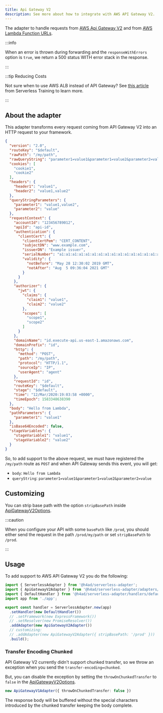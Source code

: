 ---
title: Api Gateway V2
description: See more about how to integrate with AWS API Gateway V2.
---

The adapter to handle requests from [AWS Api Gateway V2](https://docs.aws.amazon.com/apigateway/latest/developerguide/http-api-develop-integrations-lambda.html)
and from [AWS Lambda Function URLs](https://docs.aws.amazon.com/lambda/latest/dg/lambda-urls.html).

:::info

When an error is thrown during forwarding and the `responseWithErrors` option is `true`, we return a 500 status WITH error stack in the response.

:::

:::tip Reducing Costs

Not sure when to use AWS ALB instead of API Gateway? See [this article](https://serverless-training.com/articles/save-money-by-replaceing-api-gateway-with-application-load-balancer/) from Serverless Training to learn more.

:::

## About the adapter

This adapter transforms every request coming from API Gateway V2 into an HTTP request to your framework.

```json title="api-gateway-v2-event-example.json"
{
  "version": "2.0",
  "routeKey": "$default",
  "rawPath": "/my/path",
  "rawQueryString": "parameter1=value1&parameter1=value2&parameter2=value",
  "cookies": [
    "cookie1",
    "cookie2"
  ],
  "headers": {
    "header1": "value1",
    "header2": "value1,value2"
  },
  "queryStringParameters": {
    "parameter1": "value1,value2",
    "parameter2": "value"
  },
  "requestContext": {
    "accountId": "123456789012",
    "apiId": "api-id",
    "authentication": {
      "clientCert": {
        "clientCertPem": "CERT_CONTENT",
        "subjectDN": "www.example.com",
        "issuerDN": "Example issuer",
        "serialNumber": "a1:a1:a1:a1:a1:a1:a1:a1:a1:a1:a1:a1:a1:a1:a1:a1",
        "validity": {
          "notBefore": "May 28 12:30:02 2019 GMT",
          "notAfter": "Aug  5 09:36:04 2021 GMT"
        }
      }
    },
    "authorizer": {
      "jwt": {
        "claims": {
          "claim1": "value1",
          "claim2": "value2"
        },
        "scopes": [
          "scope1",
          "scope2"
        ]
      }
    },
    "domainName": "id.execute-api.us-east-1.amazonaws.com",
    "domainPrefix": "id",
    "http": {
      "method": "POST",
      "path": "/my/path",
      "protocol": "HTTP/1.1",
      "sourceIp": "IP",
      "userAgent": "agent"
    },
    "requestId": "id",
    "routeKey": "$default",
    "stage": "$default",
    "time": "12/Mar/2020:19:03:58 +0000",
    "timeEpoch": 1583348638390
  },
  "body": "Hello from Lambda",
  "pathParameters": {
    "parameter1": "value1"
  },
  "isBase64Encoded": false,
  "stageVariables": {
    "stageVariable1": "value1",
    "stageVariable2": "value2"
  }
}
```

So, to add support to the above request, we must have registered the `/my/path` route as `POST` and when API Gateway sends this event, you will get:

- `body`: `Hello from Lambda`
- `queryString`: `parameter1=value1&parameter1=value2&parameter2=value`

## Customizing

You can strip base path with the option `stripBasePath` inside [ApiGatewayV2Options](/docs/api/Adapters/AWS/ApiGatewayV2Adapter/ApiGatewayV2Options).

:::caution

When you configure your API with some `basePath` like `/prod`, you should either send the request in the path `/prod/my/path` or set `stripBasePath` to `/prod`.

:::

## Usage

To add support to AWS API Gateway V2 you do the following:

```ts title="index.ts"
import { ServerlessAdapter } from '@h4ad/serverless-adapter';
import { ApiGatewayV2Adapter } from '@h4ad/serverless-adapter/adapters/aws';
import { DefaultHandler } from '@h4ad/serverless-adapter/handlers/default';
import app from './app';

export const handler = ServerlessAdapter.new(app)
  .setHandler(new DefaultHandler())
  // .setFramework(new ExpressFramework())
  // .setResolver(new PromiseResolver())
  .addAdapter(new ApiGatewayV2Adapter())
  // customizing:
  // .addAdapter(new ApiGatewayV2Adapter({ stripBasePath: '/prod' }))
  .build();
```

### Transfer Encoding Chunked

API Gateway V2 currently didn't support chunked transfer, so we throw an exception when you send the `transfer-encoding=chunked`.

But, you can disable the exception by setting the `throwOnChunkedTransfer` to `false` in the [ApiGatewayV2Options](/docs/api/Adapters/AWS/ApiGatewayV2Adapter/ApiGatewayV2Options).

```ts title="index.ts"
new ApiGatewayV1Adapter({ throwOnChunkedTransfer: false })
```

The response body will be buffered without the special characters introduced by the chunked transfer keeping the body complete.

